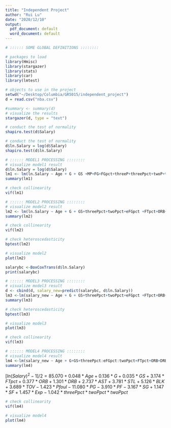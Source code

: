 ```yaml
---
title: "Independent Project"
author: "Rui Lu"
date: "2020/12/10"
output:
  pdf_document: default
  word_document: default
---
```


```r
# :::::: SOME GLOBAL DEFINITIONS ::::::::

# packages to load
library(Hmisc)
library(stargazer)
library(stats)
library(car)
library(lmtest)

# objects to use in the project
setwd("~/Desktop/Columbia/GR5015/independent_project")
d = read.csv("nba.csv")

#summary <- summary(d)
# visualize the results
stargazer(d, type = "text")
```


```r
# conduct the test of normality
shapiro.test(d$Salary)
```

```r
# conduct the test of normality
d$ln.Salary = log(d$Salary)
shapiro.test(d$ln.Salary)
```



```r
# :::::: MODEL1 PROCESSING ::::::::
# visualize model1 result
d$ln.Salary = log(d$Salary)
lm1 <- lm(ln.Salary ~ Age + G + GS +MP+FG+FGpct+threeP+threePpct+twoP+twoPpct+eFGpct+FT +FTpct+ORB+DRB+AST+STL+BLK+TOV+Pfoul+PTSperG+PG+PF+SG+SF+Exp, data=d)
summary(lm1)
```

```r
# check collinearity
vif(lm1)
```


```r
# :::::: MODEL2 PROCESSING ::::::::
# visualize model2 result
lm2 <- lm(ln.Salary ~ Age + G + GS+threePpct+twoPpct+eFGpct +FTpct+ORB+DRB+AST+STL+BLK+TOV+Pfoul+PG+PF+SG+SF+Exp, data=d)
summary(lm2)
```


```r
# check collinearity
vif(lm2)
```


```r
# check heteroscedasticity
bptest(lm2)
```

```r
# visualize model2
plot(lm2)
```

```r
salarybc <-BoxCoxTrans(d$ln.Salary)
print(salarybc)
```

```r
# :::::: MODEL3 PROCESSING ::::::::
# visualize model3 result
d <- cbind(d, salary_new=predict(salarybc, d$ln.Salary))
lm3 <-lm(salary_new ~ Age + G + GS+threePpct+twoPpct+eFGpct +FTpct+ORB+DRB+AST+STL+BLK+TOV+Pfoul+PG+PF+SG+SF+Exp, data=d)
summary(lm3)
```

```r
# check heteroscedasticity
bptest(lm3)
```

```r
# visualize model3
plot(lm3)
```

```r
# check collinearity
vif(lm3)
```

```r
# :::::: MODEL4 PROCESSING ::::::::
# visualize model4 result
lm4 <-lm(salary_new ~ Age + G+GS+threePpct:eFGpct:twoPpct+FTpct+ORB+DRB+AST+STL+BLK+TOV+Pfoul+PG+PF+SG+SF+Exp, data=d)
summary(lm4)
```

$[ln(Salary)^2 - 1]/ 2 = 85.070 + 0.048*Age + 0.136*G + 0.035*GS + 3.174*FTpct+0.377*ORB+1.301*DRB+2.737*AST+3.781*STL+5.126*BLK+3.689*TOV-1.423*Pfoul-11.080*PG-3.910*PF-3.167*SG+1.147*SF+1.457*Exp-1.042*threePpct*twoPpct*twoPpct$


```r
# check collinearity
vif(lm4)
```

```r
# visualize model4
plot(lm4)
```

